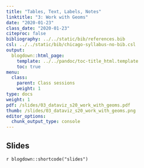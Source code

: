 ```yaml
---
title: "Tables, Text, Labels, Notes"
linktitle: "3: Work with Geoms"
date: "2020-01-23"
class_date: "2020-01-23"
citeproc: false
bibliography: ../../static/bib/references.bib
csl: ../../static/bib/chicago-syllabus-no-bib.csl
output:
  blogdown::html_page:
    template: ../../pandoc/toc-title_html.template
    toc: true
menu:
  class:
    parent: Class sessions
    weight: 1
type: docs
weight: 1
pdf: /slides/03_dataviz_s20_work_with_geoms.pdf
thumb: /slides/03_dataviz_s20_work_with_geoms.png    
editor_options: 
  chunk_output_type: console
---
```


## Slides

`r blogdown::shortcode("slides")`



